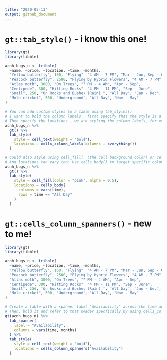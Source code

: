 ```yaml
---
title: "2020-05-13"
output: github_document
---
```


# `gt::tab_style()` - i know this one!

```r
library(gt)
library(tibble)

acnh_bugs_n <- tribble(
  ~name, ~price, ~location, ~time, ~months,
  "Yellow butterfly", 160, "Flying", "4 AM - 7 PM", "Mar - Jun, Sep - Oct",
  "Peacock butterfly", 2500, "Flying by Hybrid Flowers", "4 AM - 7 PM", "Mar - June",
  "Atlas moth", 3000, "On Trees", "7 PM - 4 AM", "Apr - Sep",
  "Centipede", 300, "Hitting Rocks", "4 PM - 11 PM", "Sep - June",
  "Snail", 250, "On Rocks and Bushes (Rain)	", "All Day", "Jan - Dec",
  "Mole cricket", 500, "Underground", "All Day", "Nov - May"
)

# You can add custom styles to a table using tab_styles()
# I want to bold the column labels - first specify that the style is a *text* style, with bold weight
# Then specify the locations - we are styling the column labels, for every column
acnh_bugs_n %>%
  gt() %>%
  tab_style(
    style = cell_text(weight = "bold"),
    locations = cells_column_labels(columns = everything())
  )

# Could also style using cell_fill() (the cell background color) or cell_borders() (the cell borders)
# And locations can vary too! Use cells_body() to target specific columns/rows
acnh_bugs_n %>%
  gt() %>%
  tab_style(
    style = cell_fill(color = "pink", alpha = 0.5),
    locations = cells_body(
      columns = vars(time),
      rows = time == "All Day"
    )
  )
```

# `gt::cells_column_spanners()` - new to me!

```r
library(gt)
library(tibble)

acnh_bugs_n <- tribble(
  ~name, ~price, ~location, ~time, ~months,
  "Yellow butterfly", 160, "Flying", "4 AM - 7 PM", "Mar - Jun, Sep - Oct",
  "Peacock butterfly", 2500, "Flying by Hybrid Flowers", "4 AM - 7 PM", "Mar - June",
  "Atlas moth", 3000, "On Trees", "7 PM - 4 AM", "Apr - Sep",
  "Centipede", 300, "Hitting Rocks", "4 PM - 11 PM", "Sep - June",
  "Snail", 250, "On Rocks and Bushes (Rain)	", "All Day", "Jan - Dec",
  "Mole cricket", 500, "Underground", "All Day", "Nov - May"
)

# Create a table with a spanner label "Availability" across the time and months variables
# Then, bold it and refer to that header specfically by using cells_column_spanners()
gt(acnh_bugs_n) %>%
  tab_spanner(
    label = "Availability",
    columns = vars(time, months)
  ) %>%
  tab_style(
    style = cell_text(weight = "bold"),
    locations = cells_column_spanners("Availability")
  )
```

